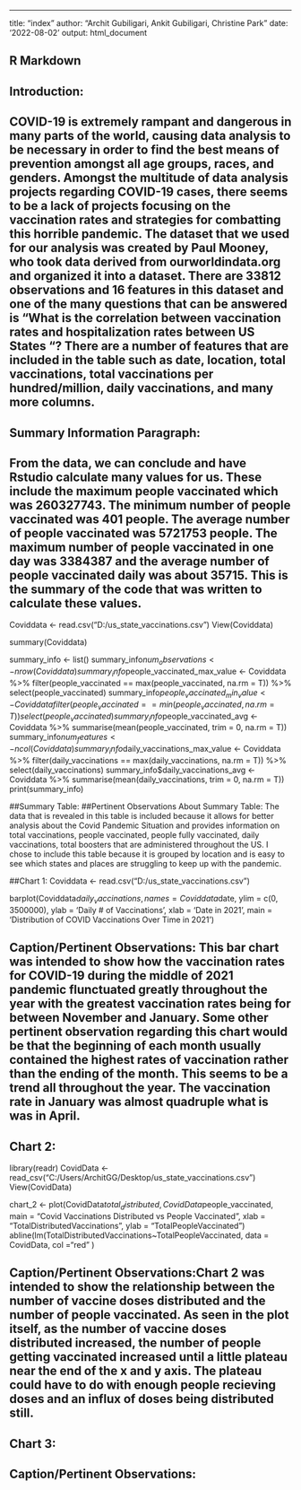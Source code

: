 ---
title: "index"
author: "Archit Gubiligari, Ankit Gubiligari, Christine Park"
date: '2022-08-02'
output: html_document

## R Markdown
## Introduction:
## COVID-19 is extremely rampant and dangerous in many parts of the world, causing data analysis to be necessary in order to find the best means of prevention amongst all age groups, races, and genders. Amongst the multitude of data analysis projects regarding COVID-19 cases, there seems to be a lack of projects focusing on the vaccination rates and strategies for combatting this horrible pandemic. The dataset that we used for our analysis was created by Paul Mooney, who took data derived from ourworldindata.org and organized it into a dataset. There are 33812 observations and 16 features in this dataset and one of the many questions that can be answered is “What is the correlation between vaccination rates and hospitalization rates between US States “? There are a number of features that are included in the table such as date, location, total vaccinations, total vaccinations per hundred/million, daily vaccinations, and many more columns.


## Summary Information Paragraph:
## From the data, we can conclude and have Rstudio calculate many values for us. These include the maximum people vaccinated which was 260327743. The minimum number of people vaccinated was 401 people. The average number of people vaccinated was 5721753 people. The maximum number of people vaccinated in one day was 3384387 and the average number of people vaccinated daily was about 35715. This is the summary of the code that was written to calculate these values.

Coviddata <- read.csv("D:/us_state_vaccinations.csv")
View(Coviddata)

summary(Coviddata)

summary_info <- list()
summary_info$num_observations <- nrow(Coviddata)
summary_info$people_vaccinated_max_value <- Coviddata %>%
  filter(people_vaccinated == max(people_vaccinated, na.rm = T)) %>%
  select(people_vaccinated)
summary_info$people_vaccinated_min_value <- Coviddata %>%
  filter(people_vaccinated == min(people_vaccinated, na.rm = T)) %>%
  select(people_vaccinated)
summary_info$people_vaccinated_avg <- Coviddata %>%
  summarise(mean(people_vaccinated, trim = 0, na.rm = T))
summary_info$num_features <-ncol(Coviddata)
summary_info$daily_vaccinations_max_value <- Coviddata %>%
  filter(daily_vaccinations == max(daily_vaccinations, na.rm = T)) %>%
  select(daily_vaccinations)
summary_info$daily_vaccinations_avg <- Coviddata %>%
  summarise(mean(daily_vaccinations, trim = 0, na.rm = T))
print(summary_info)

##Summary Table:
##Pertinent Observations About Summary Table: The data that is revealed in this table is included because it allows for better analysis about the Covid Pandemic Situation and provides information on total vaccinations, people vaccinated, people fully vaccinated, daily vaccinations, total boosters that are administered throughout the US. I chose to include this table because it is grouped by location and is easy to see which states and places are struggling to keep up with the pandemic.
  
##Chart 1:
Coviddata <- read.csv("D:/us_state_vaccinations.csv")

barplot(Coviddata$daily_vaccinations, names = Coviddata$date, ylim = c(0, 3500000), ylab = 'Daily # of Vaccinations', xlab = 'Date in 2021', main = 'Distribution of COVID Vaccinations Over Time in 2021')

## Caption/Pertinent Observations: This bar chart was intended to show how the vaccination rates for COVID-19 during the middle of 2021 pandemic flunctuated greatly throughout the year with the greatest vaccination rates being for between November and January. Some other pertinent observation regarding this chart would be that the beginning of each month usually contained the highest rates of vaccination rather than the ending of the month. This seems to be a trend all throughout the year. The vaccination rate in January was almost quadruple what is was in April.

## Chart 2:
library(readr)
CovidData <- read_csv("C:/Users/ArchitGG/Desktop/us_state_vaccinations.csv")
View(CovidData)

chart_2 <- plot(CovidData$total_distributed, CovidData$people_vaccinated, main = "Covid Vaccinations Distributed vs People Vaccinated",
     xlab = "TotalDistributedVaccinations", ylab = "TotalPeopleVaccinated")
abline(lm(TotalDistributedVaccinations~TotalPeopleVaccinated, data = CovidData, col ="red" )
  
## Caption/Pertinent Observations:Chart 2 was intended to show the relationship between the number of vaccine doses distributed and the number of people vaccinated. As seen in the plot itself, as the number of vaccine doses distributed increased, the number of people getting vaccinated increased until a little plateau near the end of the x and y axis. The plateau could have to do with enough people recieving doses and an influx of doses being distributed still.
 
## Chart 3:
  
## Caption/Pertinent Observations:
  
 